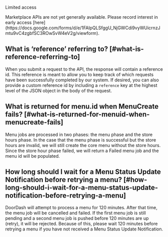 Limited access

<Warning>
Marketplace APIs are not yet generally available. Please record interest in early access [here](https://docs.google.com/forms/d/e/1FAIpQLSfggU_NjGWCdi9vyWUicrnzJmtu9vC4zgbfSC3ROwSvW4eV2g/viewform).
</Warning>

## What is ‘reference’ referring to? [#what-is-reference-referring-to]

When you submit a request to the API, the response will contain a reference id. This reference is meant to allow you to keep track of which requests have been successfully completed by our system. If desired, you can also provide a custom reference id by including a `reference` key at the highest level of the JSON object in the body of the request.

## What is returned for menu.id when MenuCreate fails? [#what-is-returned-for-menuid-when-menucreate-fails]

Menu jobs are processed in two phases: the menu phase and the store hours phase. In the case that the menu phase is successful but the store hours are invalid, we will still create the core menu without the store hours. Since the store hour phase failed, we will return a Failed menu job and the menu id will be populated.

## How long should I wait for a Menu Status Update Notification before retrying a menu? [#how-long-should-i-wait-for-a-menu-status-update-notification-before-retrying-a-menu]

DoorDash will attempt to process a menu for 120 minutes. After that time, the menu job will be cancelled and failed. If the first menu job is still pending and a second menu job is pushed before 120 minutes are up (retry), it will be rejected. Because of this, please wait 120 minutes before retrying a menu if you have not received a Menu Status Update Notification.

